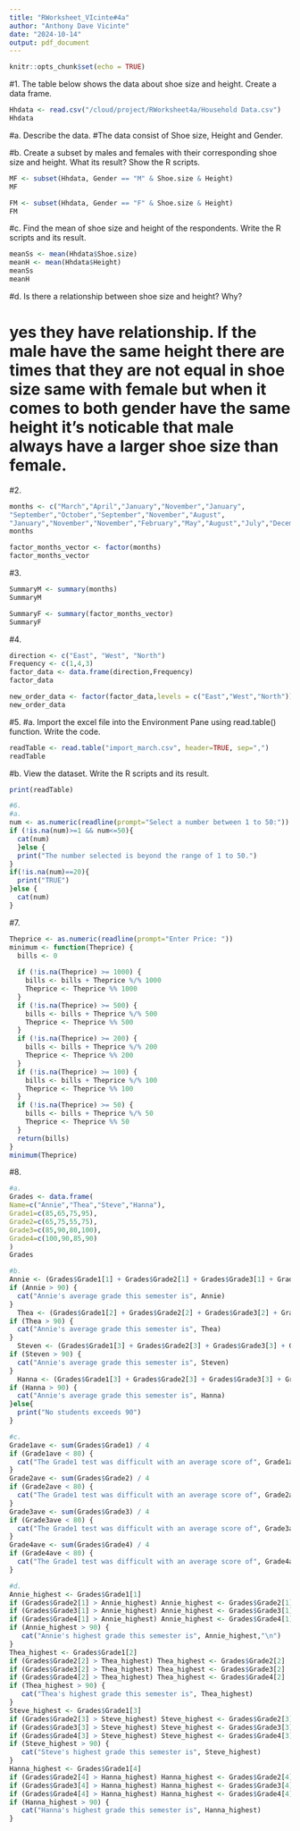 ```yaml
---
title: "RWorksheet_VIcinte#4a"
author: "Anthony Dave Vicinte"
date: "2024-10-14"
output: pdf_document
---
```


```r
knitr::opts_chunk$set(echo = TRUE)
```

#1. The table below shows the data about shoe size and height. Create a data frame.
```r
Hhdata <- read.csv("/cloud/project/RWorksheet4a/Household Data.csv")
Hhdata
```
#a. Describe the data.
#The data consist of Shoe size, Height and Gender.

#b. Create a subset by males and females with their corresponding shoe size and height. What its result? Show the R scripts.
```r
MF <- subset(Hhdata, Gender == "M" & Shoe.size & Height)
MF
```
```r
FM <- subset(Hhdata, Gender == "F" & Shoe.size & Height)
FM
```
#c. Find the mean of shoe size and height of the respondents. Write the R scripts and its result.
```r
meanSs <- mean(Hhdata$Shoe.size)
meanH <- mean(Hhdata$Height)
meanSs
meanH
```
#d. Is there a relationship between shoe size and height? Why?

# yes they have relationship. If the male have the same height there are times that they are not equal in shoe size same with female but when it comes to both gender have the same height it's noticable that male always have a larger shoe size than female.

#2.
```r
months <- c("March","April","January","November","January",
"September","October","September","November","August",
"January","November","November","February","May","August","July","December","August","August","September","November","February","April")
months
```
```r
factor_months_vector <- factor(months)
factor_months_vector
```
#3.
```r
SummaryM <- summary(months)
SummaryM
```

```r
SummaryF <- summary(factor_months_vector)
SummaryF
```
#4.
```r
direction <- c("East", "West", "North")
Frequency <- c(1,4,3)
factor_data <- data.frame(direction,Frequency)
factor_data
```
```r
new_order_data <- factor(factor_data,levels = c("East","West","North"))
new_order_data
```
#5.
#a. Import the excel file into the Environment Pane using read.table() function. Write the code.
```r
readTable <- read.table("import_march.csv", header=TRUE, sep=",")
readTable
```
#b. View the dataset. Write the R scripts and its result.
```r
print(readTable)
```
```r
#6.
#a.
num <- as.numeric(readline(prompt="Select a number between 1 to 50:"))
if (!is.na(num)>=1 && num<=50){
  cat(num)
  }else {
  print("The number selected is beyond the range of 1 to 50.")
}
if(!is.na(num)==20){
  print("TRUE")
}else {
  cat(num)
}
```
#7.
```r
Theprice <- as.numeric(readline(prompt="Enter Price: "))
minimum <- function(Theprice) {
  bills <- 0
  
  if (!is.na(Theprice) >= 1000) {
    bills <- bills + Theprice %/% 1000
    Theprice <- Theprice %% 1000
  }
  if (!is.na(Theprice) >= 500) {
    bills <- bills + Theprice %/% 500
    Theprice <- Theprice %% 500
  }
  if (!is.na(Theprice) >= 200) {
    bills <- bills + Theprice %/% 200
    Theprice <- Theprice %% 200
  }
  if (!is.na(Theprice) >= 100) {
    bills <- bills + Theprice %/% 100
    Theprice <- Theprice %% 100
  }
  if (!is.na(Theprice) >= 50) {
    bills <- bills + Theprice %/% 50
    Theprice <- Theprice %% 50
  }
  return(bills)
}
minimum(Theprice)
```
#8.
```r
#a.
Grades <- data.frame(
Name=c("Annie","Thea","Steve","Hanna"),
Grade1=c(85,65,75,95),
Grade2=c(65,75,55,75),
Grade3=c(85,90,80,100),
Grade4=c(100,90,85,90)
)
Grades
```
```r
#b.
Annie <- (Grades$Grade1[1] + Grades$Grade2[1] + Grades$Grade3[1] + Grades$Grade4[1]) / 4
if (Annie > 90) {
  cat("Annie's average grade this semester is", Annie)
}
  Thea <- (Grades$Grade1[2] + Grades$Grade2[2] + Grades$Grade3[2] + Grades$Grade4[2]) / 4
if (Thea > 90) {
  cat("Annie's average grade this semester is", Thea)
}
  Steven <- (Grades$Grade1[3] + Grades$Grade2[3] + Grades$Grade3[3] + Grades$Grade4[3]) / 4
if (Steven > 90) {
  cat("Annie's average grade this semester is", Steven)
}
  Hanna <- (Grades$Grade1[3] + Grades$Grade2[3] + Grades$Grade3[3] + Grades$Grade4[3]) / 4
if (Hanna > 90) {
  cat("Annie's average grade this semester is", Hanna)
}else{
  print("No students exceeds 90")
}
```
```r
#c.
Grade1ave <- sum(Grades$Grade1) / 4
if (Grade1ave < 80) {
  cat("The Grade1 test was difficult with an average score of", Grade1ave)
}
Grade2ave <- sum(Grades$Grade2) / 4
if (Grade2ave < 80) {
  cat("The Grade1 test was difficult with an average score of", Grade2ave)
}
Grade3ave <- sum(Grades$Grade3) / 4
if (Grade3ave < 80) {
  cat("The Grade1 test was difficult with an average score of", Grade3ave)
}
Grade4ave <- sum(Grades$Grade4) / 4
if (Grade4ave < 80) {
  cat("The Grade1 test was difficult with an average score of", Grade4ave)
}
```
```r
#d.
Annie_highest <- Grades$Grade1[1]
if (Grades$Grade2[1] > Annie_highest) Annie_highest <- Grades$Grade2[1]
if (Grades$Grade3[1] > Annie_highest) Annie_highest <- Grades$Grade3[1]
if (Grades$Grade4[1] > Annie_highest) Annie_highest <- Grades$Grade4[1]
if (Annie_highest > 90) {
   cat("Annie's highest grade this semester is", Annie_highest,"\n")
}
Thea_highest <- Grades$Grade1[2]
if (Grades$Grade2[2] > Thea_highest) Thea_highest <- Grades$Grade2[2]
if (Grades$Grade3[2] > Thea_highest) Thea_highest <- Grades$Grade3[2]
if (Grades$Grade4[2] > Thea_highest) Thea_highest <- Grades$Grade4[2]
if (Thea_highest > 90) {
   cat("Thea's highest grade this semester is", Thea_highest)
}
Steve_highest <- Grades$Grade1[3]
if (Grades$Grade2[3] > Steve_highest) Steve_highest <- Grades$Grade2[3]
if (Grades$Grade3[3] > Steve_highest) Steve_highest <- Grades$Grade3[3]
if (Grades$Grade4[3] > Steve_highest) Steve_highest <- Grades$Grade4[3]
if (Steve_highest > 90) {
   cat("Steve's highest grade this semester is", Steve_highest)
}
Hanna_highest <- Grades$Grade1[4]
if (Grades$Grade2[4] > Hanna_highest) Hanna_highest <- Grades$Grade2[4]
if (Grades$Grade3[4] > Hanna_highest) Hanna_highest <- Grades$Grade3[4]
if (Grades$Grade4[4] > Hanna_highest) Hanna_highest <- Grades$Grade4[4]
if (Hanna_highest > 90) {
   cat("Hanna's highest grade this semester is", Hanna_highest)
}
```


